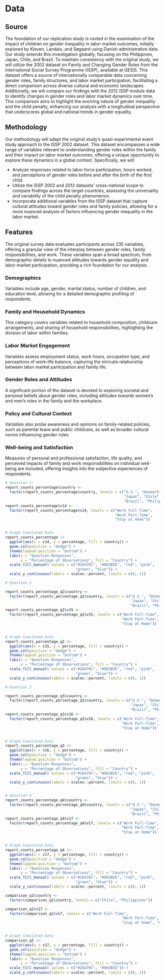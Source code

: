 
# Data 

## Source
The foundation of our replication study is rooted in the examination of the impact of children on gender inequality in labor market outcomes, initially explored by Kleven, Landais, and Søgaard using Danish administrative data. Our study extends this investigation globally, focusing on the Philippines, Japan, Chile, and Brazil. To maintain consistency with the original study, we will utilize the 2002 dataset on Family and Changing Gender Roles from the International Social Survey Programme (ISSP), available at GESIS. This dataset offers a source of internationally comparable data concerning gender roles, family structures, and labor market participation, facilitating a direct comparison across diverse cultural and economic landscapes. Additionally, we will compare our findings with the 2012 ISSP module data to identify changes in gender roles and labor market dynamics over time. This comparison aims to highlight the evolving nature of gender inequality and the child penalty, enhancing our analysis with a longitudinal perspective that underscores global and national trends in gender equality.

## Methodology
Our methodology will adapt the original study's quasi-experimental event study approach to the ISSP 2002 dataset. This dataset encompasses a wide range of variables relevant to understanding gender roles within the family and their impact on labor market outcomes, offering a unique opportunity to explore these dynamics in a global context. Specifically, we will:

- Analyze responses related to labor force participation, hours worked, and perceptions of gender roles before and after the birth of the first child.
- Utilize the ISSP 2002 and 2012 datasets’ cross-national scope to compare findings across the target countries, assessing the universality and variability of the child penalty phenomenon.
- Incorporate additional variables from the ISSP dataset that capture cultural attitudes toward gender roles and family policies, allowing for a more nuanced analysis of factors influencing gender inequality in the labor market.

## Features
The original survey data evaluates participants across 235 variables, offering a granular view of the interplay between gender roles, family responsibilities, and work. These variables span a broad spectrum, from demographic details to nuanced attitudes towards gender equality and labor market participation, providing a rich foundation for our analysis.

### Demographics
Variables include age, gender, marital status, number of children, and education level, allowing for a detailed demographic profiling of respondents.

### Family and Household Dynamics
This category covers variables related to household composition, childcare arrangements, and sharing of household responsibilities, highlighting the division of labor within families.

### Labor Market Engagement
Variables assess employment status, work hours, occupation type, and perceptions of work-life balance, capturing the intricate relationship between labor market participation and family life.

### Gender Roles and Attitudes
A significant portion of the dataset is devoted to exploring societal and personal beliefs about gender roles, including attitudes towards women's and men's roles in the family and the workplace.

### Policy and Cultural Context
Variables also probe awareness and opinions on family-related policies, such as parental leave and public childcare, as well as broader cultural norms influencing gender roles.

### Well-being and Satisfaction
Measures of personal and professional satisfaction, life quality, and perceived impacts of family and work responsibilities on individual well-being are included, offering insights into the subjective experiences of respondents.


```r
# Question 1: 
report_counts_percentage$country <- 
  factor(report_counts_percentage$country, levels = c("U.S.", "Denmark", 
                                                      "Japan", "Chile", 
                                                      "Brazil", "Philippines"))
report_counts_percentage$v14 <-
  factor(report_counts_percentage$v14, levels = c("Work Full-Time", 
                                                  "Work Part-Time", 
                                                  "Stay at Home"))


# Graph Simulated Data
report_counts_percentage |>
  ggplot(aes(x = v14, y = percentage, fill = country)) +
  geom_col(position = "dodge") +
  theme(legend.position = "bottom") +
  labs(x = "Question Responses",
       y = "Percentage of Observations", fill = "Country") +
  scale_fill_manual( values = c("#26476C", "#863B3E", "red", "pink", 
                                "green", "blue")) +
  scale_y_continuous(labels = scales::percent, limits = c(0, 1))
```


```r

# Question 2

report_counts_percentage_q2$country <- 
  factor(report_counts_percentage_q2$country, levels = c("U.S.", "Denmark", 
                                                         "Japan", "Chile", 
                                                         "Brazil", "Philippines"))
report_counts_percentage_q2$v15 <-
  factor(report_counts_percentage_q2$v15, levels = c("Work Full-Time", 
                                                     "Work Part-Time", 
                                                     "Stay at Home"))


# Graph Simulated Data
report_counts_percentage_q2 |>
  ggplot(aes(x = v15, y = percentage, fill = country)) +
  geom_col(position = "dodge") +
  theme(legend.position = "bottom") +
  labs(x = "Question Responses",
       y = "Percentage of Observations", fill = "Country") +
  scale_fill_manual( values = c("#26476C", "#863B3E", "red", "pink", 
                                "green", "blue")) +
  scale_y_continuous(labels = scales::percent, limits = c(0, 1))

```



```r

# Question 3

report_counts_percentage_q3$country <- 
  factor(report_counts_percentage_q3$country, levels = c("U.S.", "Denmark", 
                                                         "Japan", "Chile", 
                                                         "Brazil", "Philippines"))
report_counts_percentage_q3$v16 <-
  factor(report_counts_percentage_q3$v16, levels = c("Work Full-Time", 
                                                     "Work Part-Time", 
                                                     "Stay at Home"))


# Graph Simulated Data
report_counts_percentage_q3 |>
  ggplot(aes(x = v16, y = percentage, fill = country)) +
  geom_col(position = "dodge") +
  theme(legend.position = "bottom") +
  labs(x = "Question Responses",
       y = "Percentage of Observations", fill = "Country") +
  scale_fill_manual( values = c("#26476C", "#863B3E", "red", "pink", 
                                "green", "blue")) +
  scale_y_continuous(labels = scales::percent, limits = c(0, 1))



```



```r
# Question 4
report_counts_percentage_q4$country <- 
  factor(report_counts_percentage_q4$country, levels = c("U.S.", "Denmark", 
                                                         "Japan", "Chile", 
                                                         "Brazil", "Philippines"))
report_counts_percentage_q4$v17 <-
  factor(report_counts_percentage_q4$v17, levels = c("Work Full-Time", 
                                                     "Work Part-Time", 
                                                     "Stay at Home"))


# Graph Simulated Data
report_counts_percentage_q4 |>
  ggplot(aes(x = v17, y = percentage, fill = country)) +
  geom_col(position = "dodge") +
  theme(legend.position = "bottom") +
  labs(x = "Question Responses",
       y = "Percentage of Observations", fill = "Country") +
  scale_fill_manual( values = c("#26476C", "#863B3E", "red", "pink", 
                                "green", "blue")) +
  scale_y_continuous(labels = scales::percent, limits = c(0, 1))
```


```r
comparison_q2$country <- 
  factor(comparison_q2$country, levels = c("Chile", "Philippines"))

comparison_q2$v17 <-
  factor(comparison_q2$v17, levels = c("Work Full-Time", 
                                                     "Work Part-Time", 
                                                     "Stay at Home", "Can't Choose", "No Answer"))


# Graph Simulated Data
comparison_q2 |>
  ggplot(aes(x = v17, y = percentage, fill = country)) +
  geom_col(position = "dodge") +
  theme(legend.position = "bottom") +
  labs(x = "Question Responses",
       y = "Percentage of Observations", fill = "Country") +
  scale_fill_manual( values = c("#26476C", "#863B3E")) +
  scale_y_continuous(labels = scales::percent, limits = c(0, 1))
```



